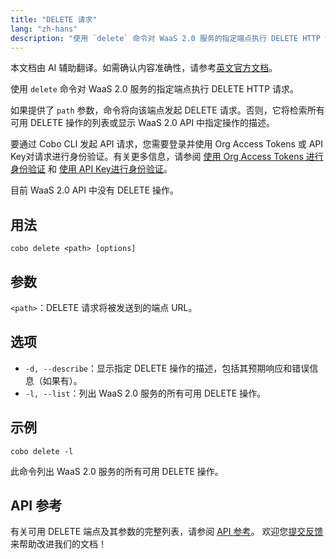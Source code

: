 ```yaml
---
title: "DELETE 请求"
lang: "zh-hans"
description: "使用 `delete` 命令对 WaaS 2.0 服务的指定端点执行 DELETE HTTP 请求。"
---
```

<Note>本文档由 AI 辅助翻译。如需确认内容准确性，请参考[英文官方文档](https://www.cobo.com/developers/v2/guides/overview/introduction)。</Note>

使用 `delete` 命令对 WaaS 2.0 服务的指定端点执行 DELETE HTTP 请求。

如果提供了 `path` 参数，命令将向该端点发起 DELETE 请求。否则，它将检索所有可用 DELETE 操作的列表或显示 WaaS 2.0 API 中指定操作的描述。

<Note>要通过 Cobo CLI 发起 API 请求，您需要登录并使用 Org Access Tokens 或 API Key对请求进行身份验证。有关更多信息，请参阅 [使用 Org Access Tokens 进行身份验证](/v2_cn/developer-tools/cobo-cli/login-and-authentication#authenticate-with-org-access-tokens) 和 [使用 API Key进行身份验证](/v2_cn/developer-tools/cobo-cli/login-and-authentication#authenticate-with-api-keys)。</Note>

<Note>目前 WaaS 2.0 API 中没有 DELETE 操作。</Note>

## 用法

```shell
cobo delete <path> [options]
```

## 参数
`<path>`：DELETE 请求将被发送到的端点 URL。

## 选项

- `-d, --describe`：显示指定 DELETE 操作的描述，包括其预期响应和错误信息（如果有）。
- `-l, --list`：列出 WaaS 2.0 服务的所有可用 DELETE 操作。

## 示例

```shell
cobo delete -l
```

此命令列出 WaaS 2.0 服务的所有可用 DELETE 操作。

## API 参考

有关可用 DELETE 端点及其参数的完整列表，请参阅 [API 参考](/v2/api-references)。
<Tip>欢迎您[提交反馈](https://forms.zohopublic.com/cobo/form/DocumentFeedbackForm/formperma/QvLOhxJv1_JMsJ-1dleZ8Itb_7rzN-LtgvsDdxosoVI)来帮助改进我们的文档！</Tip>